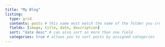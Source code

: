 ```yaml
---
title: "My Blog"
listing: 
  type: grid
  contents: posts # this name must match the name of the folder you created
  fields: [image, title, date, description]
  sort: "date desc" # can also sort on more than one field
  categories: true # allows you to sort posts by assigned categories 
---
```

